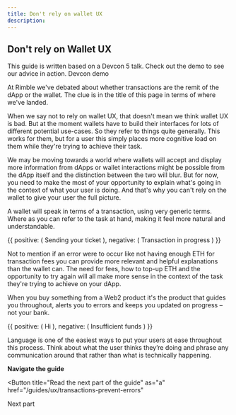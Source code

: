 ```yaml
---
title: Don't rely on wallet UX
description:
---
```



## Don't rely on Wallet UX

<Flash>This guide is written based on a Devcon 5 talk. Check out the demo to see our advice in action. <Link href="http://rimble-devcon-demo.netlify.com">Devcon demo</Link></Flash>

At Rimble we've debated about whether transactions are the remit of the dApp or the wallet. The clue is in the title of this page in terms of where we've landed.

When we say not to rely on wallet UX, that doesn't mean we think wallet UX is bad. But at the moment wallets have to build their interfaces for lots of different potential use-cases. So they refer to things quite generally. This works for them, but for a user this simply places more cognitive load on them while they're trying to achieve their task.

We may be moving towards a world where wallets will accept and display more information from dApps or wallet interactions might be possible from the dApp itself and the distinction between the two will blur. But for now, you need to make the most of your opportunity to explain what's going in the context of what your user is doing. And that's why you can't rely on the wallet to give your user the full picture.

A wallet will speak in terms of a transaction, using very generic terms. Where as you can refer to the task at hand, making it feel more natural and understandable.

<DoDont>
  {{
    positive: (
      <Text>
        Sending your ticket
      </Text>
    ),
    negative: (
      <Text>
        Transaction in progress
      </Text>
    )
  }}
</DoDont>

Not to mention if an error were to occur like not having enough ETH for transaction fees you can provide more relevant and helpful explanations than the wallet can. The need for fees, how to top-up ETH and the opportunity to try again will all make more sense in the context of the task they're trying to achieve on your dApp.

When you buy something from a Web2 product it's the product that guides you throughout, alerts you to errors and keeps you updated on progress – not your bank.

<DoDont>
  {{
    positive: (
      <Text>
        Hi
      </Text>
    ),
    negative: (
      <Text>
        Insufficient funds
      </Text>
    )
  }}
</DoDont>

Language is one of the easiest ways to put your users at ease throughout this process. Think about what the user thinks they’re doing and phrase any communication around that rather than what is technically happening.

**Navigate the guide**

<Button
  title="Read the next part of the guide"
  as="a"
  href="/guides/ux/transactions-prevent-errors"
>
  Next part
</Button>

